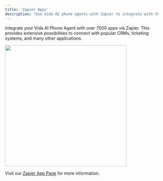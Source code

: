 ```yaml
---
title: 'Zapier Apps'
description: "Use Vida AI phone agents with Zapier to integrate with thousands of apps!"
---
```


Integrate your Vida AI Phone Agent with over 7000 apps via Zapier. This provides extensive possibilities to connect with popular CRMs, ticketing systems, and many other applications.

<img src="/logos/vida-integrations.png" width="400" />

<div id="zapier-container" class="zapier-container"></div>

Visit our [Zapier App Page](https://zapier.com/apps/vidaio/integrations) for more information.